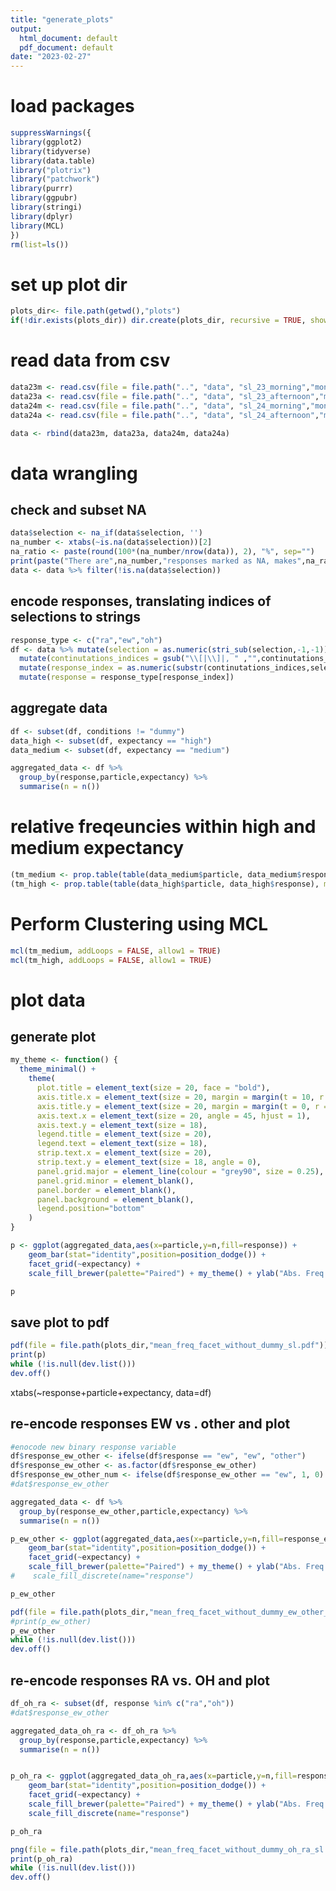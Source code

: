 ```yaml
---
title: "generate_plots"
output:
  html_document: default
  pdf_document: default
date: "2023-02-27"
---
```

# load packages

```r
suppressWarnings({
library(ggplot2)
library(tidyverse)
library(data.table)
library("plotrix") 
library("patchwork")
library(purrr)
library(ggpubr)
library(stringi)
library(dplyr)
library(MCL)
})
rm(list=ls())
```



# set up plot dir
```r
plots_dir<- file.path(getwd(),"plots")
if(!dir.exists(plots_dir)) dir.create(plots_dir, recursive = TRUE, showWarnings = FALSE)
```



# read data from csv
```r
data23m <- read.csv(file = file.path("..", "data", "sl_23_morning","monstera.csv")) 
data23a <- read.csv(file = file.path("..", "data", "sl_23_afternoon","monstera.csv")) 
data24m <- read.csv(file = file.path("..", "data", "sl_24_morning","monstera.csv")) 
data24a <- read.csv(file = file.path("..", "data", "sl_24_afternoon","monstera.csv")) 

data <- rbind(data23m, data23a, data24m, data24a)
```



# data wrangling
## check and subset NA
```r
data$selection <- na_if(data$selection, '')
na_number <- xtabs(~is.na(data$selection))[2]
na_ratio <- paste(round(100*(na_number/nrow(data)), 2), "%", sep="")
print(paste("There are",na_number,"responses marked as NA, makes",na_ratio,"of total.", sep = ' '))
data <- data %>% filter(!is.na(data$selection))

```


## encode responses, translating indices of selections to strings 
```r
response_type <- c("ra","ew","oh")
df <- data %>% mutate(selection = as.numeric(stri_sub(selection,-1,-1))) %>%
  mutate(continutations_indices = gsub("\\[|\\]|, " ,"",continutations_indices)) %>%
  mutate(response_index = as.numeric(substr(continutations_indices,selection,selection))) %>%
  mutate(response = response_type[response_index])
```

## aggregate data
```r
df <- subset(df, conditions != "dummy")
data_high <- subset(df, expectancy == "high")
data_medium <- subset(df, expectancy == "medium")

aggregated_data <- df %>%
  group_by(response,particle,expectancy) %>% 
  summarise(n = n())
```

# relative freqeuncies within high and medium expectancy
```r
(tm_medium <- prop.table(table(data_medium$particle, data_medium$response), margin=1))
(tm_high <- prop.table(table(data_high$particle, data_high$response), margin=1))
```

# Perform Clustering using MCL
```r
mcl(tm_medium, addLoops = FALSE, allow1 = TRUE)
mcl(tm_high, addLoops = FALSE, allow1 = TRUE)
```

# plot data
## generate plot
```r
my_theme <- function() {
  theme_minimal() +
    theme(
      plot.title = element_text(size = 20, face = "bold"),
      axis.title.x = element_text(size = 20, margin = margin(t = 10, r = 0, b = 0, l = 0)),
      axis.title.y = element_text(size = 20, margin = margin(t = 0, r = 10, b = 0, l = 0)),
      axis.text.x = element_text(size = 20, angle = 45, hjust = 1),
      axis.text.y = element_text(size = 18),
      legend.title = element_text(size = 20),
      legend.text = element_text(size = 18),
      strip.text.x = element_text(size = 20),
      strip.text.y = element_text(size = 18, angle = 0),
      panel.grid.major = element_line(colour = "grey90", size = 0.25),
      panel.grid.minor = element_blank(),
      panel.border = element_blank(),
      panel.background = element_blank(),
      legend.position="bottom"
    )
}

p <- ggplot(aggregated_data,aes(x=particle,y=n,fill=response)) + 
    geom_bar(stat="identity",position=position_dodge()) +
    facet_grid(~expectancy) +
    scale_fill_brewer(palette="Paired") + my_theme() + ylab("Abs. Freq. of responses")

p
```
## save plot to pdf
```r
pdf(file = file.path(plots_dir,"mean_freq_facet_without_dummy_sl.pdf"))
print(p)
while (!is.null(dev.list()))
dev.off()
```

xtabs(~response+particle+expectancy, data=df)


## re-encode responses EW vs . other and plot
```r
#enocode new binary response variable
df$response_ew_other <- ifelse(df$response == "ew", "ew", "other")
df$response_ew_other <- as.factor(df$response_ew_other)
df$response_ew_other_num <- ifelse(df$response_ew_other == "ew", 1, 0)
#dat$response_ew_other

aggregated_data <- df %>%
  group_by(response_ew_other,particle,expectancy) %>% 
  summarise(n = n())

p_ew_other <- ggplot(aggregated_data,aes(x=particle,y=n,fill=response_ew_other)) + 
    geom_bar(stat="identity",position=position_dodge()) +
    facet_grid(~expectancy) +
    scale_fill_brewer(palette="Paired") + my_theme() + ylab("Abs. Freq. of responses") #+
#    scale_fill_discrete(name="response")

p_ew_other

pdf(file = file.path(plots_dir,"mean_freq_facet_without_dummy_ew_other_sl.pdf"))
#print(p_ew_other)
p_ew_other
while (!is.null(dev.list()))
dev.off()
```

## re-encode responses RA vs. OH and plot

```r
df_oh_ra <- subset(df, response %in% c("ra","oh"))
#dat$response_ew_other

aggregated_data_oh_ra <- df_oh_ra %>%
  group_by(response,particle,expectancy) %>% 
  summarise(n = n())


p_oh_ra <- ggplot(aggregated_data_oh_ra,aes(x=particle,y=n,fill=response)) + 
    geom_bar(stat="identity",position=position_dodge()) +
    facet_grid(~expectancy) +
    scale_fill_brewer(palette="Paired") + my_theme() + ylab("Abs. Freq. of responses") +
    scale_fill_discrete(name="response")

p_oh_ra

png(file = file.path(plots_dir,"mean_freq_facet_without_dummy_oh_ra_sl.png "))
print(p_oh_ra)
while (!is.null(dev.list()))
dev.off()
```